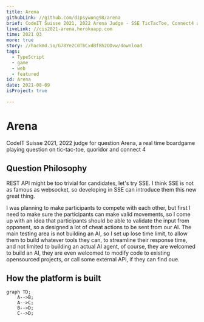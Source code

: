 ```yaml
---
title: Arena
githubLink: //github.com/dipsywong98/arena
brief: CodeIT Suisse 2021, 2022 Arena Judge - SSE TicTacToe, Connect4 and Quoridor
liveLink: //cis2021-arena.herokuapp.com
time: 2021 Q3
more: true
story: //hackmd.io/G78Ye2C0TbCxdBf8h2ODvw/download
tags:
  - TypeScript
  - game
  - web
  - featured
id: Arena
date: 2021-08-09
isProject: true

---
```



# Arena

CodeIT Suisse 2021, 2022 judge for question Arena, a real time boardgame playing question on tic-tac-toe, quoridor and connect 4

## Question Philosophy

REST API might be too trivial for candidates, let's try SSE. I think SSE is not as famous as websocket, so developing in SSE can introduce them this new great thing.

I was planning to make participants to compete with each other, but first I need to make sure the participants can make valid movements, so I come up with an idea that participants should be able to validate the input from opponent, so a designed a lot of cheat actions to be sent from our AI. The main testing area is not building an AI, so I set up lose time limit, to allow them to build whatever tools they can, to streamline their response time, and not limited to building an actual AI agent, of course, they are welcomed to build an AI, they are even welcomed to modify code to existing opensourced projects, or call some external API, if they can find oue.

## How the platform is built

```mermaid
graph TD;
    A-->B;
    A-->C;
    B-->D;
    C-->D;
```
